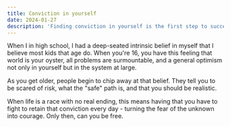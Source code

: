 ```yaml
---
title: Conviction in yourself
date: 2024-01-27
description: 'Finding conviction in yourself is the first step to success.'
---
```


When I in high school, I had a deep-seated intrinsic belief in myself that I believe most kids that age do. When you're 16, you have this feeling that world is your oyster, all problems are surmountable, and a general optimism not only in yourself but in the system at large.

As you get older, people begin to chip away at that belief. They tell you to be scared of risk, what the "safe" path is, and that you should be realistic.

When life is a race with no real ending, this means having that you have to fight to retain that conviction every day - turning the fear of the unknown into courage. Only then, can you be free.